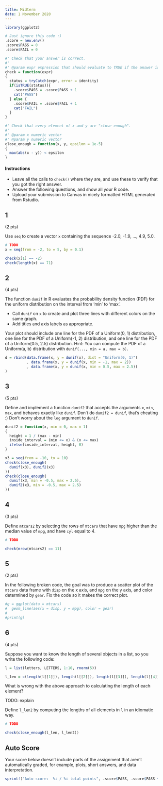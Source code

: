 ```yaml
---
title: Midterm
date: 1 November 2020
---
```


```r
library(ggplot2)

# Just ignore this code :)
.score = new.env()
.score$PASS = 0
.score$FAIL = 0

#' Check that your answer is correct.
#'
#' @param expr expression that should evaluate to TRUE if the answer is correct.
check = function(expr)
{
  status = tryCatch(expr, error = identity)
  if(isTRUE(status)){
    .score$PASS = .score$PASS + 1
    cat("PASS")
  } else {
    .score$FAIL = .score$FAIL + 1
    cat("FAIL")
  }
}

#' Check that every element of x and y are "close enough".
#'
#' @param x numeric vector
#' @param y numeric vector
close_enough = function(x, y, epsilon = 1e-5)
{
  max(abs(x - y)) < epsilon
}
```


#### Instructions

- Leave all the calls to `check()` where they are, and use these to verify that you got the right answer.
- Answer the following questions, and show all your R code.
- Upload your submission to Canvas in nicely formatted HTML generated from Rstudio.


## 1

(2 pts)

Use `seq` to create a vector `x` containing the sequence -2.0, -1.9, ..., 4.9, 5.0.

```r
# TODO
x = seq(from = -2, to = 5, by = 0.1)

check(x[1] == -2)
check(length(x) == 71)
```

## 2

(4 pts)

The function `dunif` in R evaluates the probability density function (PDF) for the uniform distribution on the interval from ‘min’ to ‘max’.

- Call `dunif` on `x` to create and plot three lines with different colors on the same graph.
- Add titles and axis labels as appropriate.

Your plot should include one line for the PDF of a Uniform(0, 1) distribution, one line for the PDF of a Uniform(-1, 2) distribution, and one line for the PDF of a Uniform(0.5, 2.5) distribution.
Hint: You can compute the PDF of a Uniform(a, b) distribution with `dunif(..., min = a, max = b)`.

```r
d = rbind(data.frame(x, y = dunif(x), dist = "Uniform(0, 1)")
          , data.frame(x, y = dunif(x, min = -1, max = 2))
          , data.frame(x, y = dunif(x, min = 0.5, max = 2.5))
)


```


## 3

(5 pts)

Define and implement a function `dunif2` that accepts the arguments `x`, `min`, `max`, and behaves exactly like `dunif`.
Don't do `dunif2 = dunif`, that's cheating :)
Don't worry about the `log` argument to `dunif`.

```r
dunif2 = function(x, min = 0, max = 1)
{
  height = 1 / (max - min)
  inside_interval = (min <= x) & (x <= max)
  ifelse(inside_interval, height, 0)
}

x3 = seq(from = -10, to = 10)
check(close_enough(
  dunif(x3), dunif2(x3)
))
check(close_enough(
  dunif(x3, min = -0.5, max = 2.5), 
  dunif2(x3, min = -0.5, max = 2.5)
))
```

## 4

(3 pts)

Define `mtcars2` by selecting the rows of `mtcars` that have `mpg` higher than the median value of `mpg`, and have `cyl` equal to 4.

```r
# TODO

check(nrow(mtcars2) == 11)
```


## 5

(2 pts)

In the following broken code, the goal was to produce a scatter plot of the `mtcars` data frame with `disp` on the x axis, and `mpg` on the y axis, and color determined by `gear`.
Fix the code so it makes the correct plot.

```r
#g = ggplot(data = mtcars)
#  geom_line(aes(x = disp, y = mpg), color = gear)
#
#print(g)
```

## 6

(4 pts)

Suppose you want to know the length of several objects in a list, so you write the following code:

```r
l = list(letters, LETTERS, 1:10, rnorm(5))

l_len = c(length(l[[1]]), length(l[[2]]), length(l[[3]]), length(l[[4]]))
```

What is wrong with the above approach to calculating the length of each element?

TODO: explain

Define `l_len2` by computing the lengths of all elements in `l` in an idiomatic way.

```r
# TODO

check(close_enough(l_len, l_len2))
```


## Auto Score

Your score below doesn't include parts of the assignment that aren't automatically graded, for example, plots, short answers, and data interpretation.

```r
sprintf("Auto score:  %i / %i total points", .score$PASS, .score$PASS + .score$FAIL)
```
